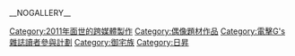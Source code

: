 __NOGALLERY__
{{catmain}}

[[Category:2011年面世的跨媒體製作|Category:2011年面世的跨媒體製作]]
[[Category:偶像題材作品|Category:偶像題材作品]]
[[Category:電擊G's雜誌讀者參與計劃|Category:電擊G's雜誌讀者參與計劃]]
[[Category:御宅族|Category:御宅族]]
[[Category:日昇|Category:日昇]]